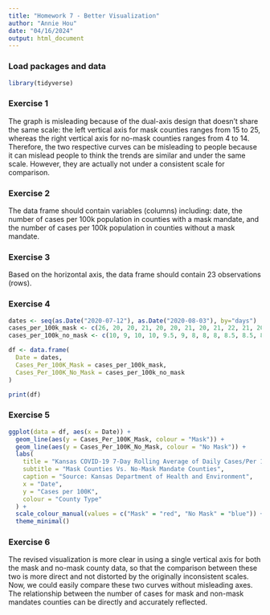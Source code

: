 ```yaml
---
title: "Homework 7 - Better Visualization"
author: "Annie Hou"
date: "04/16/2024"
output: html_document
---
```


### Load packages and data

```r
library(tidyverse) 
```

### Exercise 1

The graph is misleading because of the dual-axis design that doesn't share the same scale: the left vertical axis for mask counties ranges from 15 to 25, whereas the right vertical axis for no-mask counties ranges from 4 to 14. Therefore, the two respective curves can be misleading to people because it can mislead people to think the trends are similar and under the same scale. However, they are actually not under a consistent scale for comparison.

### Exercise 2

The data frame should contain variables (columns) including: date, the number of cases per 100k population in counties with a mask mandate, and the number of cases per 100k population in counties without a mask mandate.

### Exercise 3

Based on the horizontal axis, the data frame should contain 23 observations (rows).

### Exercise 4

```r
dates <- seq(as.Date("2020-07-12"), as.Date("2020-08-03"), by="days")
cases_per_100k_mask <- c(26, 20, 20, 21, 20, 20, 21, 20, 21, 22, 21, 20, 20, 21, 20, 19, 18, 18, 17, 17, 16.5, 16, 16)
cases_per_100k_no_mask <- c(10, 9, 10, 10, 9.5, 9, 8, 8, 8, 8.5, 8.5, 8.5, 9.8, 10, 10, 9.5, 9.5, 9.5, 10, 8.5, 9, 8.5, 9)

df <- data.frame(
  Date = dates,
  Cases_Per_100K_Mask = cases_per_100k_mask,
  Cases_Per_100K_No_Mask = cases_per_100k_no_mask
)

print(df)
```

### Exercise 5

```r
ggplot(data = df, aes(x = Date)) +
  geom_line(aes(y = Cases_Per_100K_Mask, colour = "Mask")) +
  geom_line(aes(y = Cases_Per_100K_No_Mask, colour = "No Mask")) +
  labs(
    title = "Kansas COVID-19 7-Day Rolling Average of Daily Cases/Per 100K Population",
    subtitle = "Mask Counties Vs. No-Mask Mandate Counties",
    caption = "Source: Kansas Department of Health and Environment",
    x = "Date",
    y = "Cases per 100K",
    colour = "County Type"
  ) +
  scale_colour_manual(values = c("Mask" = "red", "No Mask" = "blue")) +
  theme_minimal()
```

### Exercise 6

The revised visualization is more clear in using a single vertical axis for both the mask and no-mask county data, so that the comparison between these two is more direct and not distorted by the originally inconsistent scales. Now, we could easily compare these two curves without misleading axes. The relationship between the number of cases for mask and non-mask mandates counties can be directly and accurately reflected.
